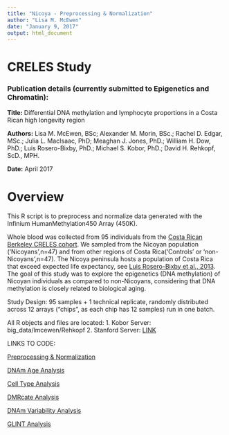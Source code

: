```yaml
---
title: "Nicoya - Preprocessing & Normalization"
author: "Lisa M. McEwen"
date: "January 9, 2017"
output: html_document
---
```


# CRELES Study

### Publication details (currently submitted to Epigenetics and Chromatin):
__Title:__ Differential DNA methylation and lymphocyte proportions in a Costa Rican high longevity region

__Authors:__ Lisa M. McEwen, BSc; Alexander M. Morin, BSc.; Rachel D. Edgar, MSc.; Julia L. MacIsaac, PhD; Meaghan J. Jones, PhD.; William H. Dow, PhD.; Luis Rosero-Bixby, PhD.; Michael S. Kobor, PhD.; David H. Rehkopf, ScD., MPH.

__Date:__ April 2017


Overview
======
This R script is to preprocess and normalize data generated with the Infinium HumanMethylation450 Array (450K).

Whole blood was collected from 95 individuals from the [Costa Rican Berkeley CRELES cohort](http://www.creles.berkeley.edu/). We sampled from the Nicoyan population ('Nicoyans',n=47) and from other regions of Costa Rica('Controls' or 'non-Nicoyans',n=47). The Nicoya peninsula hosts a population of Costa Rica that exceed expected life expectancy, see [Luis Rosero-Bixby et al., 2013](http://pubmedcentralcanada.ca/pmcc/articles/PMC4241350/). The goal of this study was to explore the epigenetics (DNA methylation) of Nicoyan individuals as compared to non-Nicoyans, considering that DNA methylation is closely related to biological aging. 

Study Design: 
95 samples + 1 technical replicate, randomly distributed across 12 arrays ("chips", as each chip has 12 samples) run in one batch.

All R objects and files are located:
1. Kobor Server: big_data/lmcewen/Rehkopf
2. Stanford Server: [LINK](to be determined)

LINKS TO CODE:

[Preprocessing & Normalization](link)

[DNAm Age Analysis](link)

[Cell Type Analysis](link)

[DMRcate Analysis](link)

[DNAm Variability Analysis](link)

[GLINT Analysis](link)
